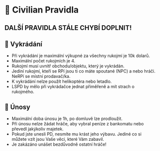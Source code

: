 # 📗 Civilian Pravidla

## DALŠÍ PRAVIDLA STÁLE CHYBÍ DOPLNIT!

## 🏪 Vykrádání

- Při vykrádání je maximální výkupné za všechny rukojmí je 10k dolarů.
- Maximální počet rukojmích je 4.
- Rukojmí musí uvnitř obchodu/objektu, který je vykrádán.
- Jediní rukojmí, kteří se RPí jsou ti co máte spoutané (NPC) a nebo hráči. NeRPí se místní prodavač/ka.
- K vykrádání nelze použít helikoptéra nebo letadlo.
- LSPD by mělo při vykrádačce jednat přiměřeně a mít strach o rukojmého.

## 🧨 Únosy

- Maximální doba únosu je 1h, po domluvě lze prodloužit.
- Při únosu nelze žádat hráče, aby vybral peníze z bankomatu nebo převedl jakýkoliv majetek.
- Pokud jste unesli PD, nesmíte mu krást jeho výbavu. Jediné co si můžete vzít jsou Vaše věci, které Vám zabavil.
- Je zakázáno unášet bezdůvodně ostatní hráče!
